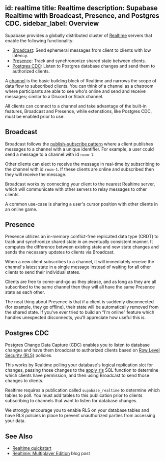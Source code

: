 
id: realtime
title: Realtime
description: Supabase Realtime with Broadcast, Presence, and Postgres CDC.
sidebar_label: Overview
---

Supabase provides a globally distributed cluster of [Realtime](https://github.com/supabase/realtime) servers that enable the following functionality:

- [Broadcast](#broadcast): Send ephemeral messages from client to clients with low latency.
- [Presence](#presence): Track and synchrononize shared state between clients.
- [Postgres CDC](#postgres-cdc): Listen to Postgres database changes and send them to authorized clients.

A [channel](https://hexdocs.pm/phoenix/channels.html) is the basic building block of Realtime and narrows the scope of data flow to subscribed clients. You can think of a channel as a chatroom where participants are able to see who's online and send and receive messages; similar to a Discord or Slack channel.

All clients can connect to a channel and take advantage of the built-in features, Broadcast and Presence, while extenstions, like Postgres CDC, must be enabled prior to use.

## Broadcast

Broadcast follows the [publish-subscribe pattern](https://en.wikipedia.org/wiki/Publish%E2%80%93subscribe_pattern) where a client publishes messages to a channel with a unique identifier. For example, a user could send a message to a channel with id `room-1`.

Other clients can elect to receive the message in real-time by subscribing to the channel with id `room-1`. If these clients are online and subscribed then they will receive the message.

Broadcast works by connecting your client to the nearest Realtime server, which will communicate with other servers to relay messages to other clients.

A common use-case is sharing a user's cursor position with other clients in an online game.

## Presence

Presence utilizes an in-memory conflict-free replicated data type (CRDT) to track and synchronize shared state in an eventually consistent manner. It computes the difference between existing state and new state changes and sends the necessary updates to clients via Broadcast.

When a new client subscribes to a channel, it will immediately receive the channel's latest state in a single message instead of waiting for all other clients to send their individual states.

Clients are free to come-and-go as they please, and as long as they are all subscribed to the same channel then they will all have the same Presence state as each other.

The neat thing about Presence is that if a client is suddenly disconnected (for example, they go offline), their state will be automatically removed from the shared state. If you've ever tried to build an “I'm online” feature which handles unexpected disconnects, you'll appreciate how useful this is.

## Postgres CDC

Postgres Change Data Capture (CDC) enables you to listen to database changes and have them broadcast to authorized clients based on [Row Level Security (RLS)](/docs/guides/auth/row-level-security) policies.

This works by Realtime polling your database's logical replication slot for changes, passing those changes to the [apply_rls](https://github.com/supabase/walrus#reading-wal) SQL function to determine which clients have permission, and then using Broadcast to send those changes to clients.

Realtime requires a publication called `supabase_realtime` to determine which tables to poll. You must add tables to this publication prior to clients subscribing to channels that want to listen for database changes.

We strongly encourage you to enable RLS on your database tables and have RLS policies in place to prevent unauthorized parties from accessing your data.

## See Also

- [Realtime quickstart](/docs/guides/realtime/quickstart)
- [Realtime: Multiplayer Edition](https://supabase.com/blog/supabase-realtime-multiplayer-general-availability) blog post
